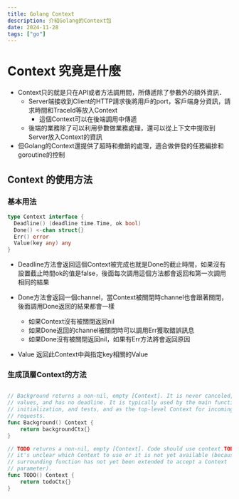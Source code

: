 ```yaml
---
title: Golang Context
description: 介紹Golang的Context包
date: 2024-11-28
tags: ["go"]
---
```


# Context 究竟是什麼

- Context只的就是只在API或者方法調用間，所傳遞除了參數外的額外資訊．
  - Server端接收到Client的HTTP請求後將用戶的port，客戶端身分資訊，請求時間和TraceId等放入Context
    - 這個Context可以在後端調用中傳遞
  - 後端的業務除了可以利用參數做業務處理，還可以從上下文中提取到Server放入Context的資訊
- 但Golang的Context還提供了超時和撤銷的處理，適合做併發的任務編排和goroutine的控制

## Context 的使用方法

### 基本用法

```go
type Context interface {
  Deadline() (deadline time.Time, ok bool)
  Done() <-chan struct{}
  Err() error
  Value(key any) any
}
```

- Deadline方法會返回這個Context被完成也就是Done的截止時間，如果沒有設置截止時間ok的值是false，後面每次調用這個方法都會返回和第一次調用相同的結果

- Done方法會返回一個channel，當Context被關閉時channel也會跟著關閉，後面調用Done返回的結果都會一樣

  - 如果Context沒有被關閉返回nil
  - 如果Done返回的channel被關閉時可以調用Err獲取錯誤訊息
  - 如果Done沒有被關閉返回nil，如果有Err方法將會返回原因

- Value 返回此Context中與指定key相關的Value

### 生成頂層Context的方法

```go

// Background returns a non-nil, empty [Context]. It is never canceled, has no
// values, and has no deadline. It is typically used by the main function,
// initialization, and tests, and as the top-level Context for incoming
// requests.
func Background() Context {
	return backgroundCtx{}
}

// TODO returns a non-nil, empty [Context]. Code should use context.TODO when
// it's unclear which Context to use or it is not yet available (because the
// surrounding function has not yet been extended to accept a Context
// parameter).
func TODO() Context {
	return todoCtx{}
}
```
